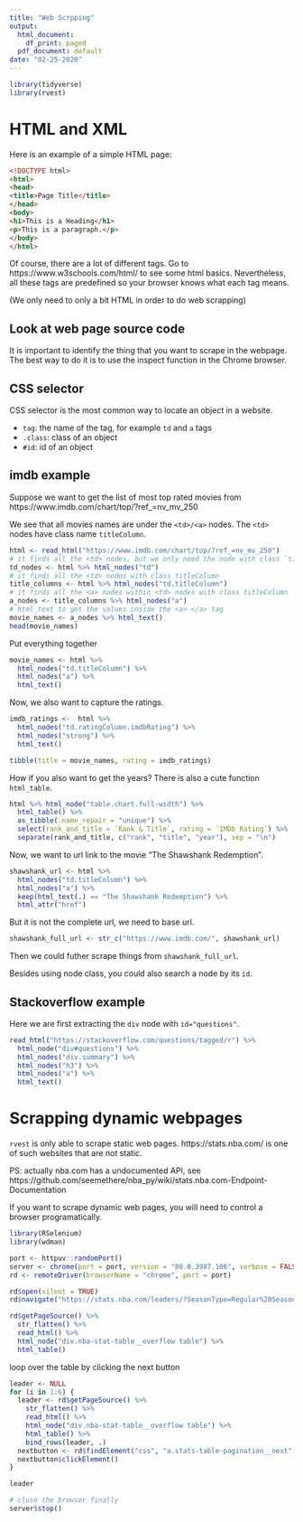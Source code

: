 ```yaml
---
title: "Web Scrpping"
output:
  html_document:
    df_print: paged
  pdf_document: default
date: "02-25-2020"
---
```


```r
library(tidyverse)
library(rvest)
```

# HTML and XML

Here is an example of a simple HTML page:

```html
<!DOCTYPE html>
<html>
<head>
<title>Page Title</title>
</head>
<body>
<h1>This is a Heading</h1>
<p>This is a paragraph.</p>
</body>
</html>
```

Of course, there are a lot of different tags. Go to https://www.w3schools.com/html/ to see some html basics.
Nevertheless, all these tags are predefined so your browser knows what each tag means.

(We only need to only a bit HTML in order to do web scrapping)


## Look at web page source code

It is important to identify the thing that you want to scrape in the webpage. The best way to do it is to use the inspect function in the Chrome browser.


## CSS selector

CSS selector is the most common way to locate an object in a website. 

- `tag`: the name of the tag, for example `td` and `a` tags
- `.class`: class of an object
- `#id`: id of an object


## imdb example

Suppose we want to get the list of most top rated movies from https://www.imdb.com/chart/top/?ref_=nv_mv_250

We see that all movies names are under the `<td>/<a>` nodes. The `<td>` nodes have class name `titleColumn`.

```r
html <- read_html("https://www.imdb.com/chart/top/?ref_=nv_mv_250")
# it finds all the <td> nodes, but we only need the node with class `titleColumn`
td_nodes <- html %>% html_nodes("td")
# it finds all the <td> nodes with class titleColumn
title_columns <- html %>% html_nodes("td.titleColumn")
# it finds all the <a> nodes within <td> nodes with class titleColumn
a_nodes <- title_columns %>% html_nodes("a")
# html_text to get the values inside the <a> </a> tag
movie_names <- a_nodes %>% html_text()
head(movie_names)
```

Put everything together
```r
movie_names <- html %>%
  html_nodes("td.titleColumn") %>% 
  html_nodes("a") %>%
  html_text()
```


Now, we also want to capture the ratings.

```r
imdb_ratings <-  html %>%
  html_nodes("td.ratingColumn.imdbRating") %>%
  html_nodes("strong") %>%
  html_text()
```

```r
tibble(title = movie_names, rating = imdb_ratings)
```

How if you also want to get the years? There is also a cute function `html_table`.

```r
html %>% html_node("table.chart.full-width") %>%
  html_table() %>%
  as_tibble(.name_repair = "unique") %>%
  select(rank_and_title = `Rank & Title`, rating = `IMDb Rating`) %>%
  separate(rank_and_title, c("rank", "title", "year"), sep = "\n")
```


Now, we want to url link to the movie "The Shawshank Redemption".

```r
shawshank_url <- html %>%
  html_nodes("td.titleColumn") %>%
  html_nodes("a") %>%
  keep(html_text(.) == "The Shawshank Redemption") %>%
  html_attr("href")
```

But it is not the complete url, we need to base url.
```r
shawshank_full_url <- str_c("https://www.imdb.com/", shawshank_url)
```

Then we could futher scrape things from `shawshank_full_url`.

Besides using node class, you could also search a node by its `id`.


## Stackoverflow example

Here we are first extracting the `div` node with `id="questions"`.

```r
read_html("https://stackoverflow.com/questions/tagged/r") %>%
  html_node("div#questions") %>%
  html_nodes("div.summary") %>%
  html_nodes("h3") %>%
  html_nodes("a") %>%
  html_text()
```


# Scrapping dynamic webpages

`rvest` is only able to scrape static web pages. https://stats.nba.com/ is one of such websites that are not static.

PS: actually nba.com has a undocumented API, see https://github.com/seemethere/nba_py/wiki/stats.nba.com-Endpoint-Documentation

If you want to scrape dynamic web pages, you will need to control a browser programatically.

```r
library(RSelenium)
library(wdman)
```

```r
port <- httpuv::randomPort()
server <- chrome(port = port, version = "80.0.3987.106", verbose = FALSE)
rd <- remoteDriver(browserName = "chrome", port = port)
```

```r
rd$open(silent = TRUE)
rd$navigate("https://stats.nba.com/leaders/?SeasonType=Regular%20Season")
```

```r
rd$getPageSource() %>%
  str_flatten() %>%
  read_html() %>%
  html_node("div.nba-stat-table__overflow table") %>%
  html_table()
```

loop over the table by clicking the next button
```r
leader <- NULL
for (i in 1:6) {
  leader <- rd$getPageSource() %>%
    str_flatten() %>%
    read_html() %>%
    html_node("div.nba-stat-table__overflow table") %>%
    html_table() %>%
    bind_rows(leader, .)
  nextbutton <- rd$findElement("css", "a.stats-table-pagination__next")
  nextbutton$clickElement()
}
```

```r
leader
```

```r
# close the browser finally
server$stop()
```
